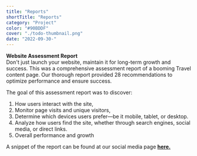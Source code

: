 ```yaml
---
title: "Reports"
shortTitle: "Reports"
category: "Project"
color: "#90BDDF"
cover: "./todo-thumbnail.png"
date: "2022-09-30-"
---
```


**Website Assessment Report**<br />
Don't just launch your website, maintain it for long-term growth and success.  This was a comprehensive assessment report of a booming Travel content page. Our thorough report provided 28 recommendations to optimize performance and ensure success. 

The goal of this assessment report was to discover:
1) How users interact with the site, 
2) Monitor page visits and unique visitors, 
3) Determine which devices users prefer—be it mobile, tablet, or desktop. 
4) Analyze how users find the site, whether through search engines, social media, or direct links.
5) Overall performance and growth 

A snippet of the report can be found at our social media page [**here.**](https://www.instagram.com/p/Cst4u-NNn5V/?next=%2F)